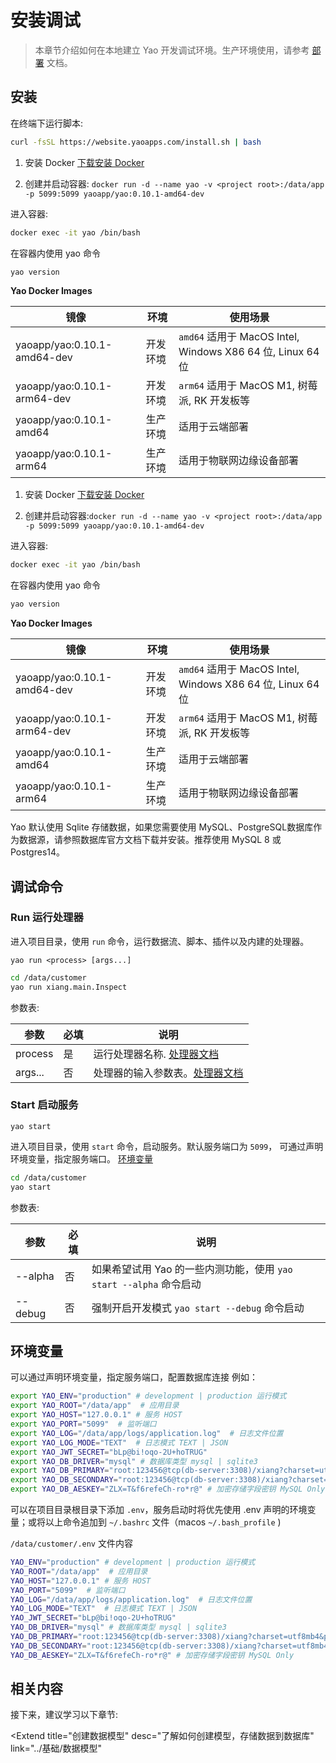 # 安装调试

<blockquote>

本章节介绍如何在本地建立 Yao 开发调试环境。生产环境使用，请参考 <a href="../g.部署">部署</a> 文档。

</blockquote>

## 安装

<Tabs defaultActiveKey='1'>
<TabPane tab='Linux & MacOS' key='1'>

在终端下运行脚本:

```bash
curl -fsSL https://website.yaoapps.com/install.sh | bash
```

</TabPane>

<TabPane tab='Windows' key='2'>

1. 安装 Docker [下载安装 Docker](https://docs.docker.com/desktop/windows/install/)

2. 创建并启动容器: `docker run -d --name yao -v <project root>:/data/app -p 5099:5099 yaoapp/yao:0.10.1-amd64-dev`

进入容器:

```bash
docker exec -it yao /bin/bash
```

在容器内使用 yao 命令

```bash
yao version
```

**Yao Docker Images**

| 镜像                        | 环境     | 使用场景                                                   |
| --------------------------- | -------- | ---------------------------------------------------------- |
| yaoapp/yao:0.10.1-amd64-dev | 开发环境 | `amd64` 适用于 MacOS Intel, Windows X86 64 位, Linux 64 位 |
| yaoapp/yao:0.10.1-arm64-dev | 开发环境 | `arm64` 适用于 MacOS M1, 树莓派, RK 开发板等               |
| yaoapp/yao:0.10.1-amd64     | 生产环境 | 适用于云端部署                                             |
| yaoapp/yao:0.10.1-arm64     | 生产环境 | 适用于物联网边缘设备部署                                   |

</TabPane>

<TabPane tab='Docker (推荐)' key='3'>

1. 安装 Docker [下载安装 Docker](https://docs.docker.com/get-docker/)

2. 创建并启动容器:`docker run -d --name yao -v <project root>:/data/app -p 5099:5099 yaoapp/yao:0.10.1-amd64-dev`

进入容器:

```bash
docker exec -it yao /bin/bash
```

在容器内使用 yao 命令

```bash
yao version
```

**Yao Docker Images**

| 镜像                        | 环境     | 使用场景                                                   |
| --------------------------- | -------- | ---------------------------------------------------------- |
| yaoapp/yao:0.10.1-amd64-dev | 开发环境 | `amd64` 适用于 MacOS Intel, Windows X86 64 位, Linux 64 位 |
| yaoapp/yao:0.10.1-arm64-dev | 开发环境 | `arm64` 适用于 MacOS M1, 树莓派, RK 开发板等               |
| yaoapp/yao:0.10.1-amd64     | 生产环境 | 适用于云端部署                                             |
| yaoapp/yao:0.10.1-arm64     | 生产环境 | 适用于物联网边缘设备部署                                   |

</TabPane>

</Tabs>

<Notice type="success">
  Yao 默认使用 Sqlite 存储数据，如果您需要使用
  MySQL、PostgreSQL数据库作为数据源，请参照数据库官方文档下载并安装。推荐使用
  MySQL 8 或Postgres14。
</Notice>

## 调试命令

### Run 运行处理器

进入项目目录，使用 `run` 命令，运行数据流、脚本、插件以及内建的处理器。

`yao run <process> [args...]`

```bash
cd /data/customer
yao run xiang.main.Inspect
```

参数表:

| 参数    | 必填 | 说明                                                     |
| ------- | ---- | -------------------------------------------------------- |
| process | 是   | 运行处理器名称. [处理器文档](../b.基础特性/d.使用处理器) |
| args... | 否   | 处理器的输入参数表。[处理器文档](../d.API参考/d.处理器)  |

### Start 启动服务

`yao start`

进入项目目录，使用 `start` 命令，启动服务。默认服务端口为 `5099`， 可通过声明环境变量，指定服务端口。 [环境变量](#环境变量)

```bash
cd /data/customer
yao start
```

参数表:

| 参数    | 必填 | 说明                                                               |
| ------- | ---- | ------------------------------------------------------------------ |
| --alpha | 否   | 如果希望试用 Yao 的一些内测功能，使用 `yao start --alpha` 命令启动 |
| --debug | 否   | 强制开启开发模式 `yao start --debug` 命令启动                      |

## 环境变量

可以通过声明环境变量，指定服务端口，配置数据库连接 例如：

```bash
export YAO_ENV="production" # development | production 运行模式
export YAO_ROOT="/data/app"  # 应用目录
export YAO_HOST="127.0.0.1" # 服务 HOST
export YAO_PORT="5099"  # 监听端口
export YAO_LOG="/data/app/logs/application.log"  # 日志文件位置
export YAO_LOG_MODE="TEXT"  # 日志模式 TEXT | JSON
export YAO_JWT_SECRET="bLp@bi!oqo-2U+hoTRUG"
export YAO_DB_DRIVER="mysql" # 数据库类型 mysql | sqlite3
export YAO_DB_PRIMARY="root:123456@tcp(db-server:3308)/xiang?charset=utf8mb4&parseTime=True&loc=Local"  # 主库连接
export YAO_DB_SECONDARY="root:123456@tcp(db-server:3308)/xiang?charset=utf8mb4&parseTime=True&loc=Local" # 从库连接
export YAO_DB_AESKEY="ZLX=T&f6refeCh-ro*r@" # 加密存储字段密钥 MySQL Only
```

可以在项目目录根目录下添加 `.env`，服务启动时将优先使用 .env 声明的环境变量；或将以上命令追加到 `~/.bashrc` 文件（macos `~/.bash_profile` )

`/data/customer/.env` 文件内容

```bash
YAO_ENV="production" # development | production 运行模式
YAO_ROOT="/data/app"  # 应用目录
YAO_HOST="127.0.0.1" # 服务 HOST
YAO_PORT="5099"  # 监听端口
YAO_LOG="/data/app/logs/application.log"  # 日志文件位置
YAO_LOG_MODE="TEXT"  # 日志模式 TEXT | JSON
YAO_JWT_SECRET="bLp@bi!oqo-2U+hoTRUG"
YAO_DB_DRIVER="mysql" # 数据库类型 mysql | sqlite3
YAO_DB_PRIMARY="root:123456@tcp(db-server:3308)/xiang?charset=utf8mb4&parseTime=True&loc=Local"  # 主库连接
YAO_DB_SECONDARY="root:123456@tcp(db-server:3308)/xiang?charset=utf8mb4&parseTime=True&loc=Local" # 从库连接
YAO_DB_AESKEY="ZLX=T&f6refeCh-ro*r@" # 加密存储字段密钥 MySQL Only

```

<!--
## 视频讲解

<Video src="https://player.bilibili.com/player.html?aid=507380047&bvid=BV1Sg411w7hs&cid=465617729&page=1"></Video>

-->

## 相关内容

接下来，建议学习以下章节:

<Extend
  title="创建数据模型"
  desc="了解如何创建模型，存储数据到数据库"
  link="../基础/数据模型"
></Extend>

<Div style={{ display: "flex", justifyContent: "space-between" }}>
  <Link type="prev" title="入门指南" link="入门指南"></Link>
  <Link type="next" title="为什么选择Yao" link="为什么选择Yao"></Link>
</Div>
